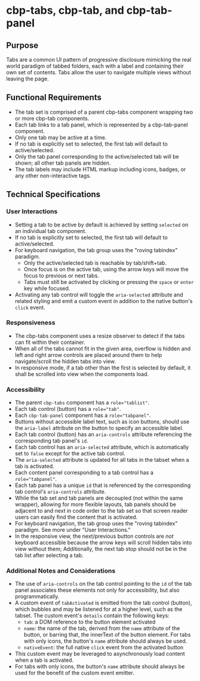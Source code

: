 
<Meta title="Components/Tabs/Specifications" />

# cbp-tabs, cbp-tab, and cbp-tab-panel

## Purpose

Tabs are a common UI pattern of progressive disclosure mimicking the real world paradigm of tabbed folders, each with a label and containing their own set of contents. Tabs allow the user to navigate multiple views without leaving the page.

## Functional Requirements

* The tab set is comprised of a parent cbp-tabs component wrapping two or more cbp-tab components.
* Each tab links to a tab panel, which is represented by a cbp-tab-panel component.
* Only one tab may be active at a time.
* If no tab is explicitly set to selected, the first tab will default to active/selected.
* Only the tab panel corresponding to the active/selected tab will be shown; all other tab panels are hidden.
* The tab labels may include HTML markup including icons, badges, or any other non-interactive tags.

## Technical Specifications

### User Interactions

* Setting a tab to be active by default is achieved by setting `selected` on an individual tab component.
* If no tab is explicitly set to selected, the first tab will default to active/selected.
* For keyboard navigation, the tab group uses the "roving tabindex" paradigm.
  * Only the active/selected tab is reachable by tab/shift+tab.
  * Once focus is on the active tab, using the arrow keys will move the focus to previous or next tabs.
  * Tabs must still be activated by clicking or pressing the `space` or `enter` key while focused.
* Activating any tab control will toggle the `aria-selected` attribute and related styling and emit a custom event in addition to the native button's `click` event.

### Responsiveness

* The cbp-tabs component uses a resize observer to detect if the tabs can fit within their container.
* When all of the tabs cannot fit in the given area, overflow is hidden and left and right arrow controls are placed around them to help navigate/scroll the hidden tabs into view.
* In responsive mode, if a tab other than the first is selected by default, it shall be scrolled into view when the components load.

### Accessibility

* The parent `cbp-tabs` component has a `role="tablist"`.
* Each tab control (button) has a `role="tab"`.
* Each `cbp-tab-panel` component has a `role="tabpanel"`.
* Buttons without accessible label text, such as icon buttons, should use the `aria-label` attribute on the button to specify an accessible label.
* Each tab control (button) has an `aria-controls` attribute referencing the corresponding tab panel's `id`.
* Each tab control has an `aria-selected` attribute, which is automatically set to `false` except for the active tab control.
* The `aria-selected` attribute is updated for all tabs in the tabset when a tab is activated.
* Each content panel corresponding to a tab control has a `role="tabpanel"`.
* Each tab panel has a unique `id` that is referenced by the corresponding tab control's `aria-controls` attribute.
* While the tab set and tab panels are decoupled (not within the same wrapper), allowing for more flexible layouts, tab panels should be adjacent to and next in code order to the tab set so that screen reader users can easily find the content that is activated.
* For keyboard navigation, the tab group uses the "roving tabindex" paradigm. See more under "User Interactions."
* In the responsive view, the next/previous button controls are *not* keyboard accessible because the arrow keys will scroll hidden tabs into view without them; Additionally, the next tab stop should not be in the tab list after selecting a tab.

### Additional Notes and Considerations

* The use of `aria-controls` on the tab control pointing to the `id` of the tab panel associates these elements not only for accessibility, but also programmatically.
* A custom event of `tabActivated` is emitted from the tab control (button), which bubbles and may be listened for at a higher level, such as the tabset. The custom event's `details` contain the following keys:
  * `tab`: a DOM reference to the button element activated
  * `name`: the name of the tab, derived from the `name` attribute of the button, or barring that, the innerText of the button element. For tabs with only icons, the button's `name` attribute should always be used.
  * `nativeEvent`: the full native `click` event from the activated button
* This custom event may be leveraged to asynchronously load content when a tab is activated.
* For tabs with only icons, the button's `name` attribute should always be used for the benefit of the custom event emitter.
